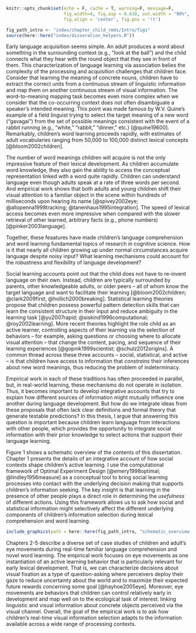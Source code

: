 ```r
knitr::opts_chunk$set(echo = F, cache = T, warning=F, message=F, 
                      fig.width=4, fig.asp = 0.618, out.width = "90%", 
                      fig.align = 'center', fig.pos = '!t')

fig_path_intro <- "index/chapter_child_rmds/Intro/figs"
source(here::here("index/disseration_helpers.R"))
```

Early language acquisition seems simple. An adult produces a word about something in the surrounding context (e.g., "look at the ball") and the child connects what they hear with the round object that they see in front of them. This characterization of language learning via association belies the complexity of the processing and acquisition challenges that children face. Consider that learning the meaning of concrete nouns, children have to extract the correct units from a continuous stream of linguistic information and map them on another continuous stream of visual information. The word-to-meaning mapping task becomes even more complex when we consider that the co-occurring context does not often disambiguate a speaker's intended meaning. This point was made famous by W.V. Quine’s example of a field linguist trying to select the target meaning of a new word ("gavagai") from the set of possible meanings consistent with the event of a rabbit running (e.g., "white," "rabbit," "dinner," etc.) [@quine19600]. Remarkably, children's word learning proceeds rapidly, with estimates of adult vocabularies ranging from 50,000 to 100,000 distinct lexical concepts [@bloom2002children].

The number of word meanings children will acquire is not the only impressive feature of their lexical development. As children accumulate word knowledge, they also gain the ability to access the conceptual representation linked with a word quite rapidly. Children can understand language even though adults speak at a rate of three words per second. And empirical work shows that both adults and young children shift their visual attention to a familiar object in the scene within hundreds of milliseconds upon hearing its name [@spivey2002eye; @allopenna1998tracking; @tanenhaus1995integration]. The speed of lexical access becomes even more impressive when compared with the slower retrieval of other learned, arbitrary facts (e.g., phone numbers) [@pinker2003language]. 

Together, these feaatures have made children's language comprehension and word learning fundamental topics of research in cognitive science. How is it that nearly all children growing up under normal circumstances acquire language despite noisy input? What learning mechanisms could account for the robustness and flexibility of language development?  

Social learning accounts point out that the child does not have to re-invent language on their own. Instead, children are typically surrounded by parents, other knowledgeable adults, or older peers -- all of whom know the target language and want to facilitate their learning [@bloom2002children; @clark2009first; @hollich2000breaking]. Statistical learning theories propose that children possess powerful pattern detection skills that can learn the consistent structure in their input and reduce ambiguity in the learning task [@yu2007rapid; @siskind1996computational; @roy2002learning]. More recent theories highlight the role child as an active learner, controlling aspects of their learning via the selection of behaviors -- for example, asking questions or choosing where to allocate visual attention -- that change the content, pacing, and sequence of their learning experiences [@gopnik1999scientist; @schulz2012origins]. A common thread across these three accounts -- social, statistical, and active -- is that children have access to information that *constrains* their inferences about new word meanings, thus reducing the problem of indeterminacy. 

Empirical work in each of these traditions has often proceeded in parallel, but, in real-world learning, these mechanisms do not operate in isolation. Thus, it becomes important to develop integrative accounts that try to explain how different sources of information might mutually influence one another during language development. But how do we integrate ideas from these proposals that often lack clear definitions and formal theory that generate testable predictions? In this thesis, I argue that answering this question is important because children learn language from interactions with other people, which provides the opportunity to integrate social information with their prior knowledge to select actions that support their language learning.

Figure 1 shows a schematic overview of the contents of this dissertation. Chapter 1 presents the details of an integrative account of how social contexts shape children's active learning. I use the computational framework of Optimal Experiment Design [@emery1998optimal; @lindley1956measure] as a conceptual tool to bring social learning processes into contact with the underlying decision making that supports children's information seeking. The key insight is that learning in the presence of other people plays a direct role in determining the *usefulness* of different actions. Using this framework allows us to ask how social and statistical information might selectively affect the different underlying components of children's information selection during lexical comprehension and word learning.

```r

include_graphics(path = here::here(fig_path_intro, "schematic_overview.jpeg"))
```

Chapters 2-5 describe a diverse set of case studies of children and adult's eye movements during real-time familiar language comprehension and novel word learning. The empirical work focuses on eye movements as one instantiation of an active learning behavior that is particularly relevant for early lexical development. That is, we can characterize decisions about visual fixation as a type of question-asking where perceivers deploy their gaze to reduce uncertainty about the world and to maximize their expected future rewards concerning some goal [@hayhoe2005eye]. Moreover, eye movements are behaviors that children can control relatively early in development and map well on to the ecological task of interest: linking linguistic and visual information about concrete objects perceived via the visual channel. Overall, the goal of the empirical work is to ask how children's real-time visual information selection adapts to the information available across a wide range of processing contexts.

